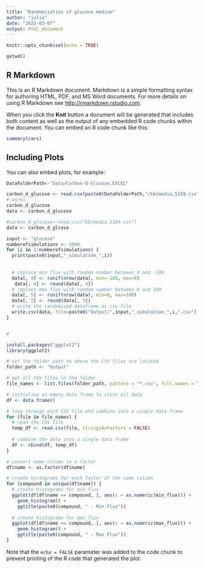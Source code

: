 ```yaml
---
title: "Randomization of glucose medium"
author: "julia"
date: "2023-03-07"
output: html_document
---
```


```r
knitr::opts_chunk$set(echo = TRUE)

getwd()
```

## R Markdown

This is an R Markdown document. Markdown is a simple formatting syntax for authoring HTML, PDF, and MS Word documents. For more details on using R Markdown see <http://rmarkdown.rstudio.com>.

When you click the **Knit** button a document will be generated that includes both content as well as the output of any embedded R code chunks within the document. You can embed an R code chunk like this:

```r
summary(cars)
```

## Including Plots

You can also embed plots, for example:

```r

DataFolderPath<-"Data/Carbon-D-Glucose.EXCEL"

```
```r
carbon_d_glucose <- read.csv(paste0(DataFolderPath,"/kb|media.5189.csv"))
# works
carbon_d_glucose
data <- carbon_d_glucose
```

```r
#carbon_d_glucose<-read.csv("kb|media.5189.csv")
data <- carbon_d_glcose
```

```r
input <- "glucose"
numberofsimulations <- 1000
for (i in 1:numberofsimulations) {
  print(paste0(input,"_simulation_",i))
  
  
  # replace min flux with random number between 0 and -100
  data[, 4] <- runif(nrow(data), min=-100, max=0)
   data[, 4] <- round(data[, 4])
  # replace max flux with random number between 0 and 100
  data[, 5] <- runif(nrow(data), min=0, max=100)
  data[, 5] <- round(data[, 5])
  # write the randomized dataframe as csv file
  write.csv(data, file=paste0("Output/",input,"_simulation_",i,".csv"),row.names = F)
}


#
```
```r
install.packages("ggplot2")
library(ggplot2)

# set the folder path to where the CSV files are located
folder_path <- "Output"

# get all CSV files in the folder
file_names <- list.files(folder_path, pattern = "*.csv", full.names = TRUE)

# initialize an empty data frame to store all data
df <- data.frame()

# loop through each CSV file and combine into a single data frame
for (file in file_names) {
  # read the CSV file
  temp_df <- read.csv(file, stringsAsFactors = FALSE)
  
  # combine the data into a single data frame
  df <- rbind(df, temp_df)
}

# convert name column to a factor
df$name <- as.factor(df$name)

# create histograms for each factor of the name column
for (compound in unique(df$name)) {
  # create histograms for min_flux
  ggplot(df[df$name == compound, ], aes(x = as.numeric(min_flux))) +
    geom_histogram() +
    ggtitle(paste0(compound, " - Min Flux"))
  
  # create histograms for max_flux
  ggplot(df[df$name == compound, ], aes(x = as.numeric(max_flux))) +
    geom_histogram() +
    ggtitle(paste0(compound, " - Max Flux"))
}


```




Note that the `echo = FALSE` parameter was added to the code chunk to prevent printing of the R code that generated the plot.

